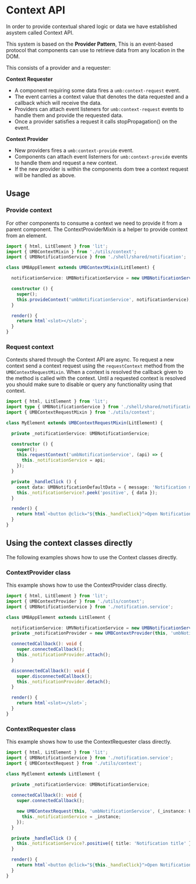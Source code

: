 
# Context API

In order to provide contextual shared logic or data we have established asystem called Context API. 

This system is based on the **Provider Pattern**, This is an event-based protocol that components can use to retrieve data from any location in the DOM.

This consists of a provider and a requester:

**Context Requester**
* A component requiring some data fires a ```umb:context-request``` event.
* The event carries a context value that denotes the data requested and a callback which will receive the data.
* Providers can attach event listeners for ```umb:context-request``` events to handle them and provide the requested data.
* Once a provider satisfies a request it calls stopPropagation() on the event.

**Context Provider**
* New providers fires a ```umb:context-provide``` event.
* Components can attach event listerners for ```umb:context-provide``` events to handle them and request a new context.
* If the new provider is within the components dom tree a context request will be handled as above.

## Usage

### Provide context

For other components to consume a context we need to provide it from a parent component. The ContextProviderMixin is a helper to provide context from an element.

```ts
import { html, LitElement } from 'lit';
import { UMBContextMixin } from './utils/context';
import { UMBNotificationService } from './shell/shared/notification';

class UMBAppElement extends UMBContextMixin(LitElement) {

  notificationService: UMBNotificationService = new UMBNotificationService();

  constructor () {
    super();
    this.provideContext('umbNotificationService', notificationService);
  }

  render() {
    return html`<slot></slot>`;
  }
}
```

### Request context

Contexts shared through the Context API are async. To request a new context send a context request using the ```requestContext``` method from the ```UMBContextRequestMixin```.
When a context is resolved the callback given to the method is called with the context.
Until a requested context is resolved you should make sure to disable or query any functionality using that context.

```ts
import { html, LitElement } from 'lit';
import type { UMBNotificationService } from './shell/shared/notification';
import { UMBContextRequestMixin } from './utils/context';

class MyElement extends UMBContextRequestMixin(LitElement) {

  private _notificationService: UMBNotificationService;

  constructor () {
    super();
    this.requestContext('umbNotificationService', (api) => {
      this._notificationService = api;
    });
  }

  private _handleClick () {
    const data: UMBNotificationDefaultData = { message: 'Notification message' };
    this._notificationService?.peek('positive', { data });
  }

  render() {
    return html`<button @click="${this._handleClick}">Open Notification</button>`;
  }
}
```

## Using the context classes directly

The following examples shows how to use the Context classes directly.

### ContextProvider class

This example shows how to use the ContextProvider class directly.

```ts
import { html, LitElement } from 'lit';
import { UMBContextProvider } from './utils/context';
import { UMBNotificationService } from './notification.service';

class UMBAppElement extends LitElement {

  notificationService: UMVNotificationService = new UMBNotificationService();
  private _notificationProvider = new UMBContextProvider(this, 'umbNotificationService', this.notificationService);

  connectedCallback(): void {
    super.connectedCallback();
    this._notificationProvider.attach();
  }

  disconnectedCallback(): void {
    super.disconnectedCallback();
    this._notificationProvider.detach();
  }

  render() {
    return html`<slot></slot>`;
  }
}
```

### ContextRequester class

This example shows how to use the ContextRequester class directly.

```ts
import { html, LitElement } from 'lit';
import { UMBNotificationService } from './notification.service';
import { UMBContextRequest } from './utils/context';

class MyElement extends LitElement {

  private _notificationService: UMBNotificationService;
  
  connectedCallback(): void {
    super.connectedCallback();

    new UMBContextRequest(this, 'umbNotificationService', (_instance: UMBNotificationService) => {
      this._notificationService = _instance;
    });
  }

  private _handleClick () {
    this._notificationService?.positive({ title: 'Notification title' });
  }

  render() {
    return html`<button @click="${this._handleClick}">Open Notification</button>`;
  }
}
```